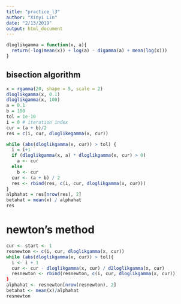 ```yaml
---
title: "practice_l3"
author: "Xinyi Lin"
date: "2/13/2019"
output: html_document
---
```


```r
dloglikgamma = function(x, a){
  return(-log(mean(x)) + log(a) - digamma(a) + mean(log(x)))
}
```

## bisection algorithm

```r
x = rgamma(20, shape = 5, scale = 2)
dloglikgamma(x, 0.1)
dloglikgamma(x, 100)
a = 0.1
b = 100
tol = 1e-10
i = 0 # iteration index
cur = (a + b)/2
res = c(i, cur, dloglikegamma(x, cur))

while (abs(dloglikgamma(x, cur)) > tol) {
  i = i+1
  if (dloglikgamma(x, a) * dloglikgamma(x, cur) > 0)
    a <- cur
  else
    b <- cur
  cur <- (a + b) / 2
  res <- rbind(res, c(i, cur, dloglikgamma(x, cur)))
}
alphahat = res[nrow(res), 2]
betahat = mean(x) / alphahat
res
```

# newton's method

```r
cur <- start <- 1
resnewton <- c(i, cur, dloglikgamma(x, cur))
while (abs(dloglikgamma(x, cur)) > tol){
  i <- i + 1
  cur <- cur - dloglikgamma(x, cur) / d2loglikgamma(x, cur)
  resnewton <- rbind(resnewton, c(i, cur, dloglikgamma(x, cur))
}
alphahat <- resnewton[nrow(resnewton), 2]
betahat <- mean(x)/alphahat
resnewton
```

